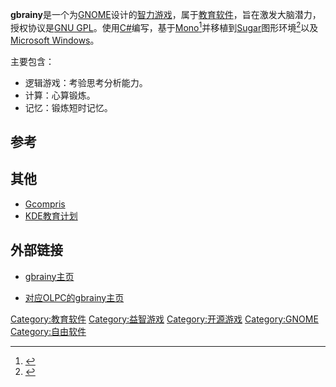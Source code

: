 {{NoteTA|G1=IT|G2=FL}}
{{lowercase}}
{{Infobox Software
| name                   = gbrainy
| developer              = Jordi Mas
| screenshot             = Gbrainy calculation.png
| screenshot size        = 200px
| released               = {{initial release|2007|08|22}}<ref>{{cite web |url=http://gent.softcatala.org/jmas/bloc/pivot/entry.php?id=299 |title=存档副本 |accessdate=2010-04-19 |deadurl=yes |archiveurl=https://web.archive.org/web/20110728041600/http://gent.softcatala.org/jmas/bloc/pivot/entry.php?id=299 |archivedate=2011-07-28 }}</ref>
| latest release version = 2.4.2
| latest release date    = {{release date|2020|03|12}}
| operating system       = [[类Unix|类Unix]]，[[Microsoft_Windows|Windows]]
| genre                  = [[单人游戏|单人]][[智力游戏|智力游戏]]
| license                = [[GNU通用公共许可证|GNU通用公共许可证]]
| programming language   = [[C_Sharp|C#]] ([[Mono|Mono]])
| website                = https://wiki.gnome.org/action/show/Apps/gbrainy
}}

'''gbrainy'''是一个为[[GNOME|GNOME]]设计的[[智力游戏|智力游戏]]，属于[[教育软件|教育软件]]，旨在激发大脑潜力，授权协议是[[GNU通用公共许可证|GNU GPL]]。使用[[C_Sharp|C#]]编写，基于[[Mono|Mono]]<ref>{{cite web
 | url = http://wiki.laptop.org/go/GBrainy
 | title = GBrainy - OLPC
 | accessdate = 2010-04-19
 | language = en
 | archive-date = 2020-01-12
 | archive-url = https://web.archive.org/web/20200112221943/http://wiki.laptop.org/go/GBrainy
 | dead-url = no
 }}</ref>并移植到[[Sugar_(用戶界面)|Sugar]]图形环境<ref>{{cite web
 | url = http://tirania.org/blog/archive/2008/Jan-03.html
 | title = Mono on the OLPC
 | first = Miguel
 | last = de Icaza
 | language = en
 | accessdate = 2009-10-25
 | archive-date = 2020-11-09
 | archive-url = https://web.archive.org/web/20201109033609/https://tirania.org/blog/archive/2008/Jan-03.html
 | dead-url = no
 }}</ref>以及[[Microsoft_Windows|Microsoft Windows]]。

主要包含：
* 逻辑游戏：考验思考分析能力。
* 计算：心算锻炼。
* 记忆：锻炼短时记忆。

==参考==
{{reflist}}

==其他==
* [[Gcompris|Gcompris]]
* [[KDE教育计划|KDE教育计划]]

==外部链接==
* {{en}}[http://live.gnome.org/gbrainy gbrainy主页] {{Wayback|url=http://live.gnome.org/gbrainy |date=20130618153321 }}
* {{en}}[http://wiki.laptop.org/go/GBrainy 对应OLPC的gbrainy主页] {{Wayback|url=http://wiki.laptop.org/go/GBrainy |date=20200112221943 }}

{{Portal|自由软件}}
{{Portal|电子游戏}}

{{GNOME}}
{{linux-stub}}

[[Category:教育软件|Category:教育软件]]
[[Category:益智游戏|Category:益智游戏]]
[[Category:开源游戏|Category:开源游戏]]
[[Category:GNOME|Category:GNOME]]
[[Category:自由软件|Category:自由软件]]